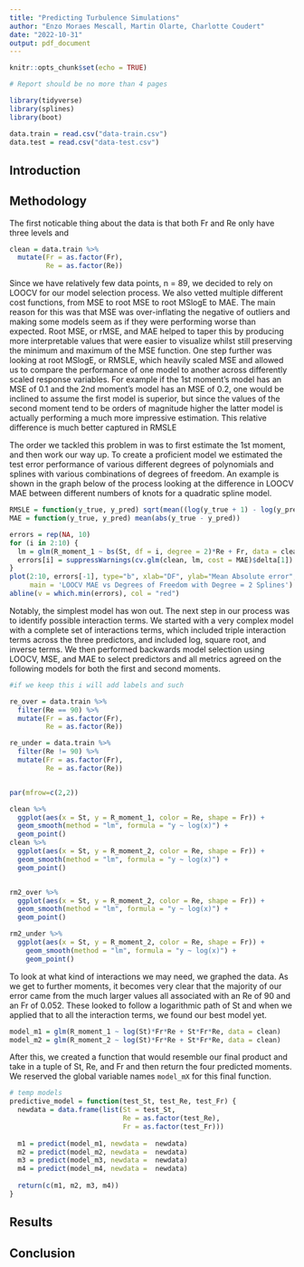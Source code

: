 ```yaml
---
title: "Predicting Turbulence Simulations"
author: "Enzo Moraes Mescall, Martin Olarte, Charlotte Coudert"
date: "2022-10-31"
output: pdf_document
---
```


```r
knitr::opts_chunk$set(echo = TRUE)

# Report should be no more than 4 pages
```


```r
library(tidyverse)
library(splines)
library(boot)
```

```r
data.train = read.csv("data-train.csv")
data.test = read.csv("data-test.csv")
```


## Introduction



## Methodology

The first noticable thing about the data is that both Fr and Re only have three levels and 

```r
clean = data.train %>%
  mutate(Fr = as.factor(Fr),
         Re = as.factor(Re))
```

Since we have relatively few data points, n = 89, we decided to rely on LOOCV for our model selection process. We also vetted multiple different cost functions, from MSE to root MSE to root MSlogE to MAE. The main reason for this was that MSE was over-inflating the negative of outliers and making some models seem as if they were performing worse than expected. Root MSE, or rMSE, and MAE helped to taper this by producing more interpretable values that were easier to visualize whilst still preserving the minimum and maximum of the MSE function. One step further was looking at root MSlogE, or RMSLE, which heavily scaled MSE and allowed us to compare the performance of one model to another across differently scaled response variables. For example if the 1st moment's model has an MSE of 0.1 and the 2nd moment's model has an MSE of 0.2, one would be inclined to assume the first model is superior, but since the values of the second moment tend to be orders of magnitude higher the latter model is actually performing a much more impressive estimation. This relative difference is much better captured in RMSLE

The order we tackled this problem in was to first estimate the 1st moment, and then work our way up. To create a proficient model we estimated the test error performance of various different degrees of polynomials and splines with various combinations of degrees of freedom. An example is shown in the graph below of the process looking at the difference in LOOCV MAE between different numbers of knots for a quadratic spline model.

```r
RMSLE = function(y_true, y_pred) sqrt(mean((log(y_true + 1) - log(y_pred + 1))^2))
MAE = function(y_true, y_pred) mean(abs(y_true - y_pred))

errors = rep(NA, 10)
for (i in 2:10) {
  lm = glm(R_moment_1 ~ bs(St, df = i, degree = 2)*Re + Fr, data = clean)
  errors[i] = suppressWarnings(cv.glm(clean, lm, cost = MAE)$delta[1])
}
plot(2:10, errors[-1], type="b", xlab="DF", ylab="Mean Absolute error", 
     main = 'LOOCV MAE vs Degrees of Freedom with Degree = 2 Splines')
abline(v = which.min(errors), col = "red")
```
Notably, the simplest model has won out. The next step in our process was to identify possible interaction terms. We started with a very complex model with a complete set of interactions terms, which included triple interaction terms across the three predictors, and included log, square root, and inverse terms. We then performed backwards model selection using LOOCV, MSE, and MAE to select predictors and all metrics agreed on the following models for both the first and second moments.

```r
#if we keep this i will add labels and such

re_over = data.train %>%
  filter(Re == 90) %>%
  mutate(Fr = as.factor(Fr),
         Re = as.factor(Re))

re_under = data.train %>%
  filter(Re != 90) %>%
  mutate(Fr = as.factor(Fr),
         Re = as.factor(Re))


par(mfrow=c(2,2))

clean %>%
  ggplot(aes(x = St, y = R_moment_1, color = Re, shape = Fr)) +
  geom_smooth(method = "lm", formula = "y ~ log(x)") +
  geom_point()
clean %>%
  ggplot(aes(x = St, y = R_moment_2, color = Re, shape = Fr)) +
  geom_smooth(method = "lm", formula = "y ~ log(x)") +
  geom_point()


rm2_over %>%
  ggplot(aes(x = St, y = R_moment_2, color = Re, shape = Fr)) +
  geom_smooth(method = "lm", formula = "y ~ log(x)") +
  geom_point()

rm2_under %>%
  ggplot(aes(x = St, y = R_moment_2, color = Re, shape = Fr)) +
    geom_smooth(method = "lm", formula = "y ~ log(x)") +
    geom_point()
```
To look at what kind of interactions we may need, we graphed the data. As we get to further moments, it becomes very clear that the majority of our error came from the much larger values all associated with an Re of 90 and an Fr of 0.052. These looked to follow a logarithmic path of St and when we applied that to all the interaction terms, we found our best model yet.

```r
model_m1 = glm(R_moment_1 ~ log(St)*Fr*Re + St*Fr*Re, data = clean)
model_m2 = glm(R_moment_2 ~ log(St)*Fr*Re + St*Fr*Re, data = clean)
```

After this, we created a function that would resemble our final product and take in a tuple of St, Re, and Fr and then return the four predicted moments. We reserved the global variable names `model_mX` for this final function.

```r
# temp models
predictive_model = function(test_St, test_Re, test_Fr) {
  newdata = data.frame(list(St = test_St, 
                            Re = as.factor(test_Re), 
                            Fr = as.factor(test_Fr)))
  
  m1 = predict(model_m1, newdata =  newdata)
  m2 = predict(model_m2, newdata =  newdata)
  m3 = predict(model_m3, newdata =  newdata)
  m4 = predict(model_m4, newdata =  newdata)
  
  return(c(m1, m2, m3, m4))
}
```

## Results


## Conclusion
